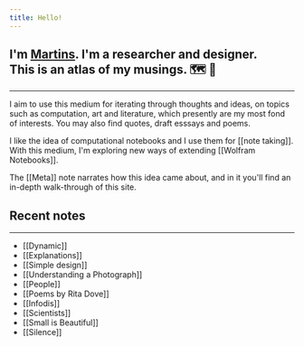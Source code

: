 ```yaml
---
title: Hello!
---
```


<h2>
  I'm <a href="https://martinssamuel.com" target="_blank">Martins</a>. I'm a researcher and designer.<br/>
  This is an atlas of my musings. <span role="img" aria-label="compass and map emojis">🗺&nbsp;🧭&nbsp;</span>
</h2>

---

I aim to use this medium for iterating through thoughts and ideas, on topics such as computation, art and literature, which presently are my most fond of interests. You may also find quotes, draft esssays and poems.

I like the idea of computational notebooks and I use them for [[note taking]]. With this medium, I'm exploring new ways of extending [[Wolfram Notebooks]].

The [[Meta]] note narrates how this idea came about, and in it you'll find an in-depth walk-through of this site.

## Recent notes
---

- [[Dynamic]]
- [[Explanations]]
- [[Simple design]]
- [[Understanding a Photograph]]
- [[People]]
- [[Poems by Rita Dove]]
- [[Infodis]]
- [[Scientists]]
- [[Small is Beautiful]]
- [[Silence]]
